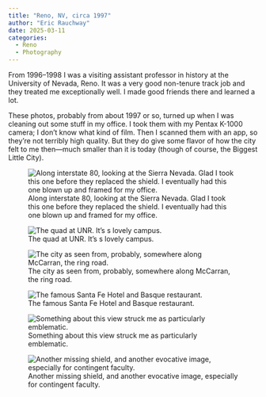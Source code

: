 ```yaml
---
title: "Reno, NV, circa 1997"
author: "Eric Rauchway"
date: 2025-03-11
categories:
  - Reno
  - Photography
---
```


From 1996--1998 I was a visiting assistant professor in history at the University of Nevada, Reno. It was a very good non-tenure track job and they treated me exceptionally well. I made good friends there and learned a lot. 

These photos, probably from about 1997 or so, turned up when I was cleaning out some stuff in my office. I took them with my Pentax K-1000 camera; I don't know what kind of film. Then I scanned them with an app, so they're not terribly high quality. But they do give some flavor of how the city felt to me then---much smaller than it is today (though of course, the Biggest Little City). 

![Along interstate 80, looking at the Sierra Nevada. Glad I took this one before they replaced the shield. I eventually had this one blown up and framed for my office.](./renopics/reno1.png)

![The quad at UNR. It's s lovely campus.](./renopics/reno2.png)

![The city as seen from, probably, somewhere along McCarran, the ring road.](./renopics/reno4.png)

![The famous Santa Fe Hotel and Basque restaurant.](./renopics/reno5.png)

![Something about this view struck me as particularly emblematic.](./renopics/reno6.png)

![Another missing shield, and another evocative image, especially for contingent faculty.](./renopics/reno3.png)